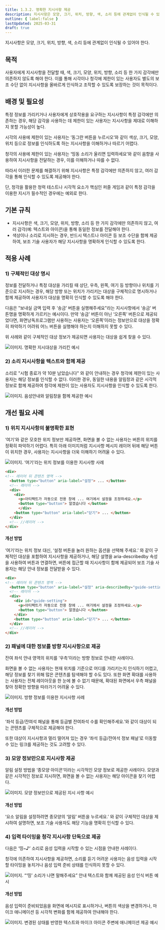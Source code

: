 ```yaml
---
title: 1.3.2. 명확한 지시사항 제공
description: 지시사항은 모양, 크기, 위치, 방향, 색, 소리 등에 관계없이 인식될 수 있어야 한다.
outline: { label:false }
lastUpdated: 2025-03-31
draft: true
---
```


<Aside title="검사 항목">
지시사항은 모양, 크기, 위치, 방향, 색, 소리 등에 관계없이 인식될 수 있어야 한다.
</Aside>

## 목적
사용자에게 지시사항을 전달할 때, 색, 크기, 모양, 위치, 방향, 소리 등 한 가지 감각에만 의존하지 않도록 해야 한다. 이를 통해 시각이나 청각에 제한이 있는 사용자도 별도의 보조 수단 없이 지시사항을 올바르게 인식하고 조작할 수 있도록 보장하는 것이 목적이다.

##	배경 및 필요성
특정 정보를 가리키거나 사용자에게 상호작용을 요구하는 지시사항이 특정 감각에만 의존하는 경우, 해당 감각을 사용하는 데 제한이 있는 사용자는 지시사항을 제대로 이해하지 못할 가능성이 높다.

시각의 사용에 제한이 있는 사용자는 ‘동그란 버튼을 누르시오’와 같이 색상, 크기, 모양, 위치 등으로 정보를 인식하도록 하는 지시사항을 이해하거나 따르기 어렵다.

청각의 사용에 제한이 있는 사용자는 ‘띵동 소리가 울리면 입력하세요’와 같이 음향을 사용하여 지시사항을 전달하는 경우, 이를 이해하거나 따를 수 없다.

따라서 이러한 문제를 해결하기 위해 지시사항은 특정 감각에만 의존하지 않고, 여러 감각을 통해 인식할 수 있도록 제공해야 한다.

단, 청각을 활용한 청력 테스트나 시각적 요소가 핵심인 퍼즐 게임과 같이 특정 감각을 이용한 지시가 필수적인 경우에는 예외로 한다.

##	기본 규칙
- 지시사항은 색, 크기, 모양, 위치, 방향, 소리 등 한 가지 감각에만 의존하지 않고, 여러 감각(예: 텍스트와 아이콘)을 통해 동일한 정보를 전달해야 한다.
- 색상이나 소리로 지시하는 경우, 반드시 텍스트나 아이콘 등 보조 수단을 함께 제공하여, 보조 기술 사용자가 해당 지시사항을 명확하게 인식할 수 있도록 한다.

## 적용 사례
### 1)	구체적인 대상 명시
정보를 전달하거나 특정 대상을 가리킬 때 상단, 우측, 왼쪽, 여기 등 방향이나 위치를 기준으로 지시하는 경우, 해당 방향 또는 위치가 가리키는 대상을 구체적으로 명시하거나 함께 제공하여 사용자가 대상을 명확히 인식할 수 있도록 해야 한다.

다음은 "보내실 금액 입력 후 ‘송금’ 버튼을 실행해주세요"라는 지시사항에서 ‘송금’ 버튼명을 명확하게 가르키는 예시이다. 만약 ‘송금’ 버튼이 아닌 ‘오른쪽’ 버튼으로 제공되었다면, 화면낭독프로그램만 사용하는 사용자는 ‘오른쪽’이라는 정보만으로 대상을 정확히 파악하기 어려워 어느 버튼을 실행해야 하는지 이해하지 못할 수 있다.

위 사례와 같이 구체적인 대상 정보가 제공되면 사용자는 대상을 쉽게 찾을 수 있다.

![이미지. 명확한 지시대상을 가리킨 예시](/images/image068.png)

### 2)	소리 지시사항을 텍스트와 함께 제공
소리로 "시험 종료가 약 10분 남았습니다" 와 같이 안내하는 경우 청각에 제한이 있는 사용자는 해당 정보를 인식할 수 없다. 이러한 경우, 동일한 내용을 알림창과 같은 시각적 정보로 함께 제공하여 청각에 제한이 있는 사용자도 지시사항을 인식할 수 있도록 한다.

![이미지. 음성안내와 알림창을 함께 제공한 예시](/images/image069.png)

## 개선 필요 사례

### 1)	위치 지시사항의 불명확한 표현 
‘여기’와 같은 모호한 위치 정보만 제공하면, 화면을 볼 수 없는 사용자는 버튼의 위치를 정확히 파악하기 어렵다. 특히 아래 이미지처럼 지시사항 메시지 레이어 뒤에 해당 버튼이 위치한 경우, 사용자는 지시사항을 더욱 이해하기 어려울 수 있다.

![이미지. ‘여기’라는 위치 정보를 이용한 지시사항 사례](/images/image070.png)

```html
<div>
<!-- 레이어 뒤 콘텐츠 영역 -->
  <button type="button" aria-label="설정"> ... </button>
  <!-- 레이어 -->
  <div>
    <div>
      <p>아티팩트가 자동으로 전용 창에 ... 여기에서 설정을 조정하세요.</p>
      <button type="button"> 알겠습니다 </button>
      </div>
    <button type="button" aria-label="닫기"> ... </button>
  </div>
  <!-- //레이어 -->
</div>
```

#### 개선 방법
‘여기’라는 위치 정보 대신, ‘설정 버튼을 눌러 원하는 옵션을 선택해 주세요.’ 와 같이 구체적인 대상을 포함하여 지시사항을 제공하거나, 해당 설명을 aria-describedby 속성을 사용하여 버튼과 연결하면, 버튼에 접근할 때 지시사항이 함께 제공되어 보조 기술 사용자는 해당 안내 정보를 전달받을 수 있다.

```html
<div>
<!-- 레이어 뒤 콘텐츠 영역 -->
  <button type="button" aria-label="설정" aria-describedby="guide-setting"> ... </button>
  <!-- 레이어 -->
  <div>
    <div id="guide-setting">
      <p>아티팩트가 자동으로 전용 창에 ... 여기에서 설정을 조정하세요.</p>
      <button type="button"> 알겠습니다 </button>
    </div>
    <button type="button" aria-label="닫기"> ... </button>
  </div>
  <!-- //레이어 -->
</div>
```
### 2)	패널에 대한 정보를 방향 지시사항으로 제공
잔여 좌석 안내 영역의 위치를 ‘우측’이라는 방향 정보로 안내한 사례이다.

화면을 볼 수 없는 사용자는 현재 위치를 기준으로 어디를 가리키는지 인식하기 어렵고, 해당 정보를 찾기 위해 많은 콘텐츠를 탐색해야 할 수도 있다. 또한 화면 확대를 사용하는 사용자는 전체 레이아웃을 한 눈에 볼 수 없기 때문에, 확대된 화면에서 우측 패널을 찾아 정확한 방향을 따라가기 어려울 수 있다.

![이미지. 방향 정보를 이용한 지시사항 사례](/images/image071.png)

#### 개선 방법
‘좌석 등급/잔여석 패널을 통해 등급별 잔여좌석 수를 확인해주세요.’와 같이 대상이 되는 콘텐츠를 구체적으로 제공해야 한다.

또한 대상이 지시사항과 멀리 떨어져 있는 경우 ‘좌석 등급/잔여석 정보 패널’로 이동할 수 있는 링크를 제공하는 것도 고려할 수 있다.

### 3)	모양 정보만으로 지시사항 제공
알림 설정 방법을 ‘종모양 아이콘’이라는 시각적인 모양 정보로 제공한 사례이다. 모양과 같은 시각적인 정보로 지시하면, 화면을 볼 수 없는 사용자는 해당 아이콘을 찾기 어렵다.

![이미지. 모양 정보만으로 제공된 지시 사항 예시](/images/image072.png)

#### 개선 방법
‘요소 알림을 설정하려면 종모양의 ‘알림’ 버튼을 누르세요.’ 와 같이 구체적인 대상을 제시하여 설명하면, 보조 기술 사용자도 해당 기능을 명확히 인식할 수 있다.

### 4)	입력 타이밍을 청각 지시사항 단독으로 제공
다음은 ‘띵~♪’ 소리로 음성 입력을 시작할 수 있는 시점을 안내한 사례이다. 

청각에 의존하여 지시사항을 제공하면, 소리를 듣기 어려운 사용자는 음성 입력을 시작할 타이밍을 놓치거나 음성 입력 준비 상태를 인식하지 못할 수 있다.

![이미지. “‘띵’ 소리가 나면 말해주세요” 안내 텍스트와 함께 제공된 음성 인식 버튼 예시](/images/image073.png)

#### 개선 방법
음성 입력이 준비되었음을 화면에 메시지로 표시하거나, 버튼의 색상을 변경하거나, 마이크 애니메이션 등 시각적 변화를 함께 제공하여 안내해야 한다.

![이미지. 변경된 상태를 반영한 텍스트와 마이크 아이콘 주변에 애니메이션 제공 예시](/images/image074.png)
